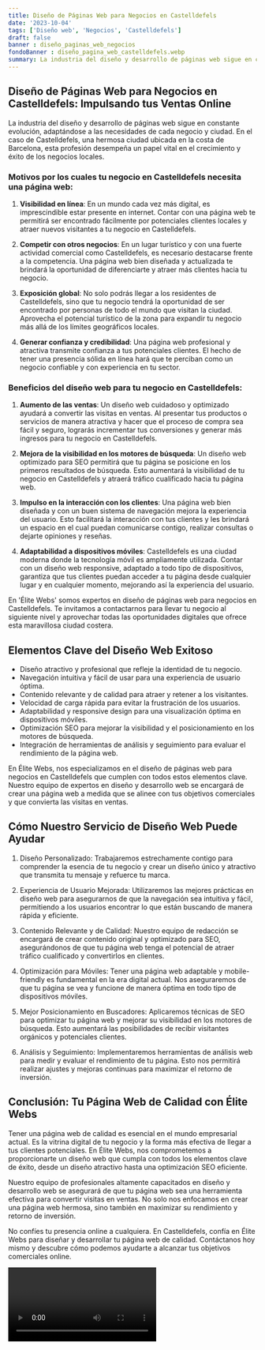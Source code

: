```yaml
---
title: Diseño de Páginas Web para Negocios en Castelldefels
date: '2023-10-04'
tags: ['Diseño web', 'Negocios', 'Castelldefels']
draft: false
banner : diseño_paginas_web_negocios
fondoBanner : diseño_pagina_web_castelldefels.webp
summary: La industria del diseño y desarrollo de páginas web sigue en constante evolución, adaptándose a las necesidades de cada negocio y ciudad. En el caso de Castelldefels, una hermosa ciudad ubicada en la costa de Barcelona, esta profesión desempeña un papel vital en el crecimiento y éxito de los negocios locales.
---
```


## **Diseño de Páginas Web para Negocios en Castelldefels: Impulsando tus Ventas Online**

La industria del diseño y desarrollo de páginas web sigue en constante evolución, adaptándose a las necesidades de cada negocio y ciudad. En el caso de Castelldefels, una hermosa ciudad ubicada en la costa de Barcelona, esta profesión desempeña un papel vital en el crecimiento y éxito de los negocios locales.

### **Motivos por los cuales tu negocio en Castelldefels necesita una página web:**

1. **Visibilidad en línea**: En un mundo cada vez más digital, es imprescindible estar presente en internet. Contar con una página web te permitirá ser encontrado fácilmente por potenciales clientes locales y atraer nuevos visitantes a tu negocio en Castelldefels.

2. **Competir con otros negocios**: En un lugar turístico y con una fuerte actividad comercial como Castelldefels, es necesario destacarse frente a la competencia. Una página web bien diseñada y actualizada te brindará la oportunidad de diferenciarte y atraer más clientes hacia tu negocio.

3. **Exposición global**: No solo podrás llegar a los residentes de Castelldefels, sino que tu negocio tendrá la oportunidad de ser encontrado por personas de todo el mundo que visitan la ciudad. Aprovecha el potencial turístico de la zona para expandir tu negocio más allá de los límites geográficos locales.

4. **Generar confianza y credibilidad**: Una página web profesional y atractiva transmite confianza a tus potenciales clientes. El hecho de tener una presencia sólida en línea hará que te perciban como un negocio confiable y con experiencia en tu sector.

### **Beneficios del diseño web para tu negocio en Castelldefels:**

1. **Aumento de las ventas**: Un diseño web cuidadoso y optimizado ayudará a convertir las visitas en ventas. Al presentar tus productos o servicios de manera atractiva y hacer que el proceso de compra sea fácil y seguro, lograrás incrementar tus conversiones y generar más ingresos para tu negocio en Castelldefels.

2. **Mejora de la visibilidad en los motores de búsqueda**: Un diseño web optimizado para SEO permitirá que tu página se posicione en los primeros resultados de búsqueda. Esto aumentará la visibilidad de tu negocio en Castelldefels y atraerá tráfico cualificado hacia tu página web.

3. **Impulso en la interacción con los clientes**: Una página web bien diseñada y con un buen sistema de navegación mejora la experiencia del usuario. Esto facilitará la interacción con tus clientes y les brindará un espacio en el cual puedan comunicarse contigo, realizar consultas o dejarte opiniones y reseñas.

4. **Adaptabilidad a dispositivos móviles**: Castelldefels es una ciudad moderna donde la tecnología móvil es ampliamente utilizada. Contar con un diseño web responsive, adaptado a todo tipo de dispositivos, garantiza que tus clientes puedan acceder a tu página desde cualquier lugar y en cualquier momento, mejorando así la experiencia del usuario.

En 'Élite Webs' somos expertos en diseño de páginas web para negocios en Castelldefels. Te invitamos a contactarnos para llevar tu negocio al siguiente nivel y aprovechar todas las oportunidades digitales que ofrece esta maravillosa ciudad costera.

<GifSeo />

<Cta />

## Elementos Clave del Diseño Web Exitoso

- Diseño atractivo y profesional que refleje la identidad de tu negocio.
- Navegación intuitiva y fácil de usar para una experiencia de usuario óptima.
- Contenido relevante y de calidad para atraer y retener a los visitantes.
- Velocidad de carga rápida para evitar la frustración de los usuarios.
- Adaptabilidad y responsive design para una visualización óptima en dispositivos móviles.
- Optimización SEO para mejorar la visibilidad y el posicionamiento en los motores de búsqueda.
- Integración de herramientas de análisis y seguimiento para evaluar el rendimiento de la página web.

En Élite Webs, nos especializamos en el diseño de páginas web para negocios en Castelldefels que cumplen con todos estos elementos clave. Nuestro equipo de expertos en diseño y desarrollo web se encargará de crear una página web a medida que se alinee con tus objetivos comerciales y que convierta las visitas en ventas.

## Cómo Nuestro Servicio de Diseño Web Puede Ayudar

1. Diseño Personalizado: Trabajaremos estrechamente contigo para comprender la esencia de tu negocio y crear un diseño único y atractivo que transmita tu mensaje y refuerce tu marca.

2. Experiencia de Usuario Mejorada: Utilizaremos las mejores prácticas en diseño web para asegurarnos de que la navegación sea intuitiva y fácil, permitiendo a los usuarios encontrar lo que están buscando de manera rápida y eficiente.

3. Contenido Relevante y de Calidad: Nuestro equipo de redacción se encargará de crear contenido original y optimizado para SEO, asegurándonos de que tu página web tenga el potencial de atraer tráfico cualificado y convertirlos en clientes.

4. Optimización para Móviles: Tener una página web adaptable y mobile-friendly es fundamental en la era digital actual. Nos aseguraremos de que tu página se vea y funcione de manera óptima en todo tipo de dispositivos móviles.

5. Mejor Posicionamiento en Buscadores: Aplicaremos técnicas de SEO para optimizar tu página web y mejorar su visibilidad en los motores de búsqueda. Esto aumentará las posibilidades de recibir visitantes orgánicos y potenciales clientes.

6. Análisis y Seguimiento: Implementaremos herramientas de análisis web para medir y evaluar el rendimiento de tu página. Esto nos permitirá realizar ajustes y mejoras continuas para maximizar el retorno de inversión.

## Conclusión: Tu Página Web de Calidad con Élite Webs

Tener una página web de calidad es esencial en el mundo empresarial actual. Es la vitrina digital de tu negocio y la forma más efectiva de llegar a tus clientes potenciales. En Élite Webs, nos comprometemos a proporcionarte un diseño web que cumpla con todos los elementos clave de éxito, desde un diseño atractivo hasta una optimización SEO eficiente.

Nuestro equipo de profesionales altamente capacitados en diseño y desarrollo web se asegurará de que tu página web sea una herramienta efectiva para convertir visitas en ventas. No solo nos enfocamos en crear una página web hermosa, sino también en maximizar su rendimiento y retorno de inversión.

No confíes tu presencia online a cualquiera. En Castelldefels, confía en Élite Webs para diseñar y desarrollar tu página web de calidad. Contáctanos hoy mismo y descubre cómo podemos ayudarte a alcanzar tus objetivos comerciales online.

<Video />

<CtaBot job='Negocios' city='Castelldefels'/>

<Gmaps query='Castelldefels+españa+maps' />